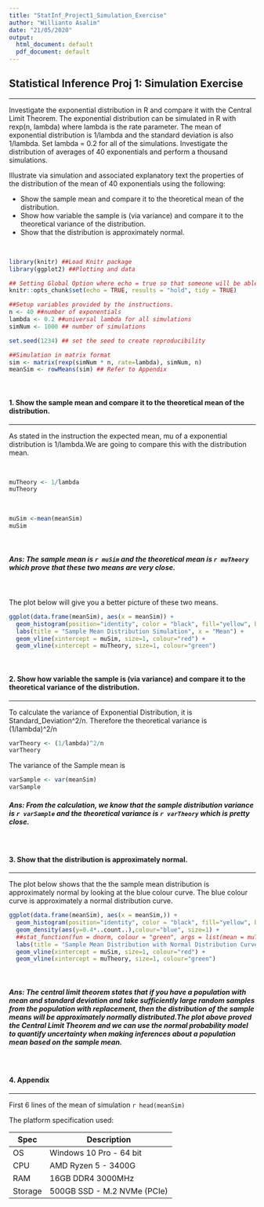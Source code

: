```yaml
---
title: "StatInf_Project1_Simulation_Exercise"
author: "Willianto Asalim"
date: "21/05/2020"
output:
  html_document: default
  pdf_document: default
---
```




##  Statistical Inference Proj 1: Simulation Exercise
***

Investigate the exponential distribution in R and compare it with the Central Limit Theorem. The exponential distribution can be simulated in R with rexp(n, lambda) where lambda is the rate parameter. The mean of exponential distribution is 1/lambda and the standard deviation is also 1/lambda. Set lambda = 0.2 for all of the simulations.  Investigate the distribution of averages of 40 exponentials and perform a thousand simulations.

Illustrate via simulation and associated explanatory text the properties of the distribution of the mean of 40 exponentials using the following:
<br />

- Show the sample mean and compare it to the theoretical mean of the distribution.
- Show how variable the sample is (via variance) and compare it to the theoretical variance of the distribution.
- Show that the distribution is approximately normal.

<br />

```r
library(knitr) ##Load Knitr package
library(ggplot2) ##Plotting and data
```

```r
## Setting Global Option where echo = true so that someone will be able to read the code and results.
knitr::opts_chunk$set(echo = TRUE, results = "hold", tidy = TRUE)
```

```r
##Setup variables provided by the instructions.
n <- 40 ##number of exponentials
lambda <- 0.2 ##universal lambda for all simulations
simNum <- 1000 ## number of simulations

set.seed(1234) ## set the seed to create reproducibility

##Simulation in matrix format
sim <- matrix(rexp(simNum * n, rate=lambda), simNum, n)
meanSim <- rowMeans(sim) ## Refer to Appendix
```

<br />


#### 1. Show the sample mean and compare it to the theoretical mean of the distribution.
***
As stated in the instruction the expected mean, mu of a exponential distribution is 1/lambda.We are going to compare this with the distribution mean.

<br />

```r
muTheory <- 1/lambda
muTheory
```

<br />

```r
muSim <-mean(meanSim)
muSim
```

<br />

##### Ans: The sample mean is `r muSim` and the theoretical mean is `r muTheory` which prove that these two means are very close. 

<br />

The plot below will give you a better picture of these two means.

```r
ggplot(data.frame(meanSim), aes(x = meanSim)) + 
  geom_histogram(position="identity", color = "black", fill="yellow", binwidth=0.4) + 
  labs(title = "Sample Mean Distribution Simulation", x = "Mean") +
  geom_vline(xintercept = muSim, size=1, colour="red") + 
  geom_vline(xintercept = muTheory, size=1, colour="green")
```

<br />

#### 2. Show how variable the sample is (via variance) and compare it to the theoretical variance of the distribution.
***
To calculate the variance of Exponential Distribution, it is Standard_Deviation^2/n. Therefore the theoretical variance is (1/lambda)^2/n

```r
varTheory <- (1/lambda)^2/n
varTheory
```

The variance of the Sample mean is 
```r
varSample <- var(meanSim)
varSample
```

##### Ans: From the calculation, we know that the sample distribution variance is `r varSample` and the theoretical variance is `r varTheory` which is pretty close. 

<br />

#### 3. Show that the distribution is approximately normal.
***

The plot below shows that the the sample mean distribution is approximately normal by looking at the blue colour curve. The blue colour curve is approximately a normal distribution curve.

```r
ggplot(data.frame(meanSim), aes(x = meanSim,)) + 
  geom_histogram(position="identity", color = "black", fill="yellow", binwidth=0.4) + 
  geom_density(aes(y=0.4*..count..),colour="blue", size=1) +
  ##stat_function(fun = dnorm, colour = "green", args = list(mean = muTheory, sd=sqrt(varTheory))) +
  labs(title = "Sample Mean Distribution with Normal Distribution Curve", x = "Mean") + 
  geom_vline(xintercept = muSim, size=1, colour="red") + 
  geom_vline(xintercept = muTheory, size=1, colour="green")
```

<br />

##### Ans: The central limit theorem states that if you have a population with mean and standard deviation and take sufficiently large random samples from the population with replacement, then the distribution of the sample means will be approximately normally distributed.The plot above proved the Central Limit Theorem and we can use the normal probability model to quantify uncertainty when making inferences about a population mean based on the sample mean.

<br />

#### 4. Appendix
***

First 6 lines of the mean of simulation
`r head(meanSim)`


The platform specification used:

Spec    | Description
------- | -----------------------
OS      | Windows 10 Pro - 64 bit
CPU     | AMD Ryzen 5 - 3400G
RAM     | 16GB DDR4 3000MHz
Storage | 500GB SSD - M.2 NVMe (PCIe) 

